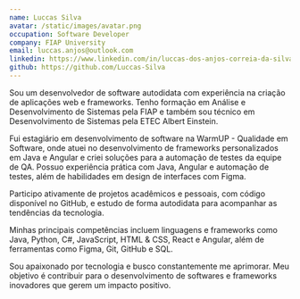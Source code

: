 ```yaml
---
name: Luccas Silva
avatar: /static/images/avatar.png
occupation: Software Developer
company: FIAP University
email: luccas.anjos@outlook.com
linkedin: https://www.linkedin.com/in/luccas-dos-anjos-correia-da-silva-5b85661a8/
github: https://github.com/Luccas-Silva
---
```


Sou um desenvolvedor de software autodidata com experiência na criação de aplicações web e frameworks. Tenho formação em Análise e Desenvolvimento de Sistemas pela FIAP e também sou técnico em Desenvolvimento de Sistemas pela ETEC Albert Einstein.

Fui estagiário em desenvolvimento de software na WarmUP - Qualidade em Software, onde atuei no desenvolvimento de frameworks personalizados em Java e Angular e criei soluções para a automação de testes da equipe de QA. Possuo experiência prática com Java, Angular e automação de testes, além de habilidades em design de interfaces com Figma.

Participo ativamente de projetos acadêmicos e pessoais, com código disponível no GitHub, e estudo de forma autodidata para acompanhar as tendências da tecnologia.

Minhas principais competências incluem linguagens e frameworks como Java, Python, C#, JavaScript, HTML & CSS, React e Angular, além de ferramentas como Figma, Git, GitHub e SQL.

Sou apaixonado por tecnologia e busco constantemente me aprimorar. Meu objetivo é contribuir para o desenvolvimento de softwares e frameworks inovadores que gerem um impacto positivo.
